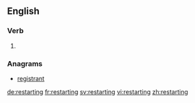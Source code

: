 ==English==

===Verb===
{{head|en|present participle}}

# {{present participle of|restart|lang=en|nocat=1}}

===Anagrams===
* [[registrant#English|registrant]]

[[de:restarting]]
[[fr:restarting]]
[[sv:restarting]]
[[vi:restarting]]
[[zh:restarting]]